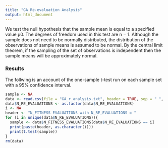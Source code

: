 ```yaml
---
title: "GA Re-evaluation Analysis"
output: html_document
---
```


We test the null hypothesis that the sample mean is equal to a specified value μ0. The degrees of freedom used in this test are n − 1. Although the sample does not need to be normally distributed, the distribution of the observations of sample means is assumed to be normal. By the central limit theorem, if the sampling of the set of observations is independent then the sample means will be approximately normal.

### Results

The follwing is an account of the one-sample t-test run on each sample set with a 95% confidence interval. 

```r
sample <- NA
data <- read.csv(file = "GA_r_analysis.txt", header = TRUE, sep = " ", skip = 14)
data$N_RE_EVALUATIONS <- as.factor(data$N_RE_EVALUATIONS)
i <- NA
header <- "N_FITNESS EVALUATIONS with N_RE_EVALUATIONS = "
for (i in unique(data$N_RE_EVALUATIONS)){
  sample <- data$N_FITNESS_EVALUATIONS[data$N_RE_EVALUATIONS == i]
  print(paste(header, as.character(i)))
  print(t.test(sample))
}
rm(data)
```